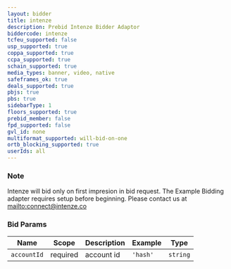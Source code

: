 ```yaml
---
layout: bidder
title: intenze
description: Prebid Intenze Bidder Adaptor
biddercode: intenze
tcfeu_supported: false
usp_supported: true
coppa_supported: true
ccpa_supported: true
schain_supported: true
media_types: banner, video, native
safeframes_ok: true
deals_supported: true
pbjs: true
pbs: true
sidebarType: 1
floors_supported: true
prebid_member: false
fpd_supported: false
gvl_id: none
multiformat_supported: will-bid-on-one
ortb_blocking_supported: true
userIds: all
---
```


### Note
Intenze will bid only on first impresion in bid request.
The Example Bidding adapter requires setup before beginning. Please contact us at [mailto:connect@intenze.co](connect@intenze.co)

### Bid Params


| Name          | Scope    | Description           | Example   | Type      |
|---------------|----------|-----------------------|-----------|-----------|
| `accountId`      | required | account id | `'hash'`    | `string` |
